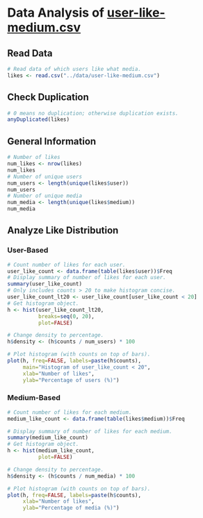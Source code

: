 Data Analysis of [user-like-medium.csv](../data/user-like-medium.csv)
========================================================

## Read Data
```r
# Read data of which users like what media.
likes <- read.csv("../data/user-like-medium.csv")
```

## Check Duplication
```r
# 0 means no duplication; otherwise duplication exists.
anyDuplicated(likes)
```

## General Information
```r
# Number of likes
num_likes <- nrow(likes)
num_likes
# Number of unique users
num_users <- length(unique(likes$user))
num_users
# Number of unique media
num_media <- length(unique(likes$medium))
num_media
```

## Analyze Like Distribution
### User-Based
```r
# Count number of likes for each user.
user_like_count <- data.frame(table(likes$user))$Freq
# Display summary of number of likes for each user.
summary(user_like_count)
# Only includes counts > 20 to make histogram concise.
user_like_count_lt20 <- user_like_count[user_like_count < 20]
# Get histogram object.
h <- hist(user_like_count_lt20,
          breaks=seq(0, 20),
          plot=FALSE)

# Change density to percentage.
h$density <- (h$counts / num_users) * 100

# Plot histogram (with counts on top of bars).
plot(h, freq=FALSE, labels=paste(h$counts),
     main="Histogram of user_like_count < 20",
     xlab="Number of likes",
     ylab="Percentage of users (%)")
```

### Medium-Based
```r
# Count number of likes for each medium.
medium_like_count <- data.frame(table(likes$medium))$Freq

# Display summary of number of likes for each medium.
summary(medium_like_count)
# Get histogram object.
h <- hist(medium_like_count,
          plot=FALSE)

# Change density to percentage.
h$density <- (h$counts / num_media) * 100

# Plot histogram (with counts on top of bars).
plot(h, freq=FALSE, labels=paste(h$counts),
     xlab="Number of likes",
     ylab="Percentage of media (%)")
```